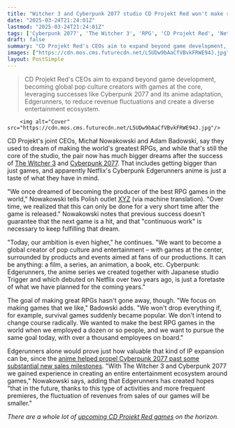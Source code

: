 ```yaml
---
title: "Witcher 3 and Cyberpunk 2077 studio CD Projekt Red won't make survival games just because they're popular, but Netflix's Edgerunners anime is fueling dreams bigger than RPGs"
date: "2025-03-24T21:24:01Z"
lastmod: "2025-03-24T21:24:01Z"
tags: ['Cyberpunk 2077', 'The Witcher 3', 'RPG', 'CD Projekt Red', 'Netflix', 'Anime', 'Game Development', 'IP Expansion', 'Pop Culture']
draft: false
summary: "CD Projekt Red's CEOs aim to expand beyond game development, becoming global pop culture creators with games at the core, leveraging successes like Cyberpunk 2077 and its anime adaptation, Edgerunners, to reduce revenue fluctuations and create a diverse entertainment ecosystem."
images: ["https://cdn.mos.cms.futurecdn.net/L5UDw9bAaCfVBvkFRWE94J.jpg"]
layout: PostSimple
---
```

> CD Projekt Red's CEOs aim to expand beyond game development, becoming global pop culture creators with games at the core, leveraging successes like Cyberpunk 2077 and its anime adaptation, Edgerunners, to reduce revenue fluctuations and create a diverse entertainment ecosystem.


        <img alt="Cover" src="https://cdn.mos.cms.futurecdn.net/L5UDw9bAaCfVBvkFRWE94J.jpg"/>
        
CD Projekt's joint CEOs, Michał Nowakowski and Adam Badowski, say they used to dream of making the world's greatest RPGs, and while that's still the core of the studio, the pair now has much bigger dreams after the success of [The Witcher 3](https://www.gamesradar.com/witcher-3-guide/) and [Cyberpunk 2077](https://www.gamesradar.com/cyberpunk-2077-guide/). That includes getting bigger than just games, and apparently Netflix's Cyberpunk Edgerunners anime is just a taste of what they have in mind.

"We once dreamed of becoming the producer of the best RPG games in the world," Nowakowski tells Polish outlet [XYZ](https://xyz.pl/szefowie-cd-projektu-chcemy-stac-sie-globalnym-tworca-popkultury-i-rozrywki-z-grami-w-centrum-wywiad/) (via machine translation). "Over time, we realized that this can only be done for a very short time after the game is released." Nowakowski notes that previous success doesn't guarantee that the next game is a hit, and that "continuous work" is necessary to keep fulfilling that dream.

"Today, our ambition is even higher," he continues. "We want to become a global creator of pop culture and entertainment – ​​with games at the center, surrounded by products and events aimed at fans of our productions. It can be anything: a film, a series, an animation, a book, etc. Cyberpunk: Edgerunners, the anime series we created together with Japanese studio Trigger and which debuted on Netflix over two years ago, is just a foretaste of what we have planned for the coming years."

The goal of making great RPGs hasn't gone away, though. "We focus on making games that we like," Badowski adds. "We won't drop everything if, for example, survival games suddenly became popular. We don't intend to change course radically. We wanted to make the best RPG games in the world when we employed a dozen or so people, and we want to pursue the same goal today, with over a thousand employees on board."

Edgerunners alone would prove just how valuable that kind of IP expansion can be, since the [anime helped propel Cyberpunk 2077 past some substantial new sales milestones](https://www.gamesradar.com/cyberpunk-2077-sails-past-20-million-units-sold-after-edgerunners-premiere/). "With The Witcher 3 and Cyberpunk 2077 we gained experience in creating an entire entertainment ecosystem around games," Nowakowski says, adding that Edgerunners has created hopes "that in the future, thanks to this type of activities and more frequent premieres, the fluctuation of revenues from sales of our games will be smaller."

*There are a whole lot of *[<em>upcoming CD Projekt Red games</em>](https://www.gamesradar.com/upcoming-cd-projekt-red-games/)* on the horizon.*
        